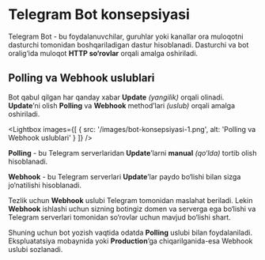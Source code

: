 # Telegram Bot konsepsiyasi

Telegram Bot - bu foydalanuvchilar, guruhlar yoki kanallar ora muloqotni dasturchi tomonidan boshqariladigan dastur hisoblanadi.
Dasturchi va bot oralig‘ida muloqot **HTTP so‘rovlar** orqali amalga oshiriladi.

## Polling va Webhook uslublari

Bot qabul qilgan har qanday xabar **Update** *(yangilik)* orqali olinadi. **Update**’ni olish **Polling** va **Webhook** method’lari *(uslub)*  orqali amalga oshiriladi.


<Lightbox images={[
    {
        src: '/images/bot-konsepsiyasi-1.png',
        alt: 'Polling va Webhook uslublari'
    }
]} />

**Polling** - bu Telegram serverlaridan **Update**’larni **manual** *(qo‘lda)* tortib olish hisoblanadi.

**Webhook** - bu Telegram serverlari **Update**’lar paydo bo‘lishi bilan sizga jo‘natilishi hisoblanadi.

Tezlik uchun **Webhook** uslubi Telegram tomonidan maslahat beriladi. Lekin **Webhook** ishlashi uchun sizning botingiz domen va serverga ega bo‘lishi va Telegram serverlari tomonidan so‘rovlar uchun mavjud bo‘lishi shart.

Shuning uchun bot yozish vaqtida odatda **Polling** uslubi bilan foydalaniladi. Ekspluatatsiya mobaynida yoki **Production**’ga chiqarilganida-esa Webhook uslubi sozlanadi.